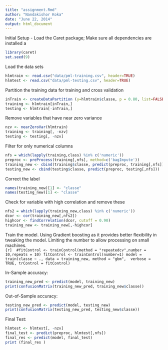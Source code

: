 ```yaml
---
title: "assignment.Rmd"
author: "Nandakishor Koka"
date: "June 22, 2014"
output: html_document
---
```


Initial Setup - Load the Caret package; Make sure all dependencies are installed  a

```r
library(caret) 
set.seed(9) 
```
Load the data sets 

```r
hlmtrain <- read.csv("data/pml-training.csv", header=TRUE)
hlmtest <- read.csv("data/pml-testing.csv", header=TRUE)
```

Partition the training data for training and cross validation 
```r
inTrain <- createDataPartition (y=hlmtrain$classe, p = 0.80, list=FALSE )
training <- hlmtrain[inTrain,]
testing <- hlmtrain[-inTrain,]
```

Remove variables that have near zero variance 

```r
nzv <- nearZeroVar(hlmtrain)
training <- training[, -nzv] 
testing <- testing[, -nzv]
```

Filter for only numerical columns 
```r
nfs = which(lapply(training,class) %in% c('numeric'))
preproc <- preProcess(training[,nfs], method=c('bagImpute'))
training_new <- cbind(training$classe, predict(preproc, training[,nfs]))
testing_new <- cbind(testing$classe, predict(preproc, testing[,nfs]))
```

Correct the label 
```r
names(training_new)[1] <- "classe"
names(testing_new)[1] <- "classe"
```

Check for variable with high correlation and remove these 
```r
nfs2 = which(lapply(training_new,class) %in% c('numeric'))
dcor <- cor(training_new[,nfs2])
highcor <- findCorrelation(dcor, cutoff = 0.90)
training_new <- training_new[,-highcor]
``` 

Train the model. Using Gradient boosting as it provides better flexibility in tweaking the model. Limiting the number to allow processing on small machines.  
```{r] 
#fitControl <- trainControl(method = "repeatedcv",number = 10,repeats = 10)
fitControl <- trainControl(number=1)
model = train(classe ~ ., data = training_new, method = "gbm",  verbose = TRUE, trControl = fitControl)
```

In-Sample accuracy: 
```r
training_new_pred <- predict(model, training_new) 
print(confusionMatrix(training_new_pred, training_new$classe))
``` 

Out-of-Sample accuracy: 
```r
testing_new_pred <- predict(model, testing_new) 
print(confusionMatrix(testing_new_pred, testing_new$classe))
```

Final Test: 
```r
hlmtest <- hlmtest[, -nzv]
final_test <- predict(preproc, hlmtest[,nfs])
final_res <- predict(model, final_test)
print (final_res ) 
```


